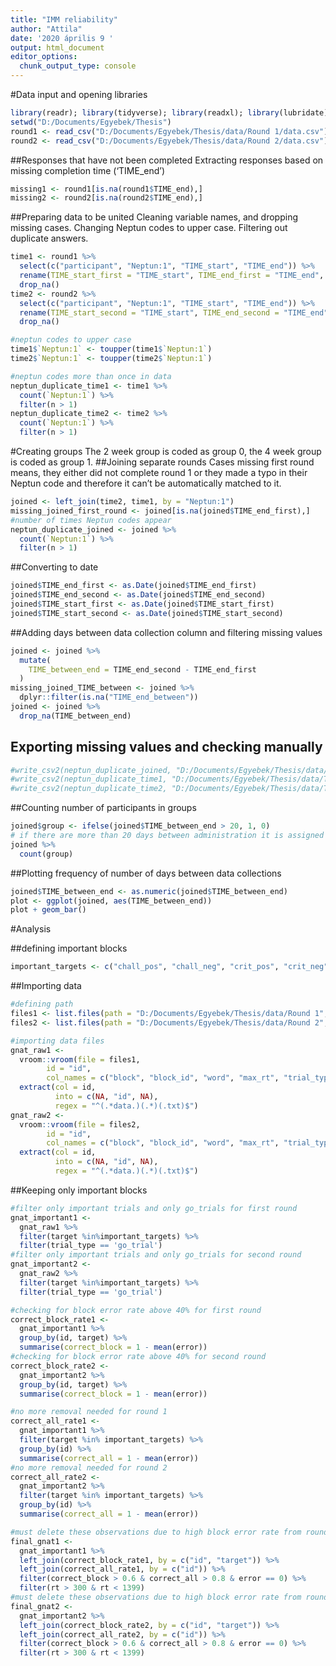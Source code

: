 ```yaml
---
title: "IMM reliability"
author: "Attila"
date: '2020 április 9 '
output: html_document
editor_options: 
  chunk_output_type: console
---
```


#Data input and opening libraries
```r
library(readr); library(tidyverse); library(readxl); library(lubridate); library(ggplot2); library(stringr); library(vroom); library(janitor); library(widyr)
setwd("D:/Documents/Egyebek/Thesis")
round1 <- read_csv("D:/Documents/Egyebek/Thesis/data/Round 1/data.csv")
round2 <- read_csv("D:/Documents/Egyebek/Thesis/data/Round 2/data.csv")
```

##Responses that have not been completed
Extracting responses based on missing completion time ('TIME_end')
```r
missing1 <- round1[is.na(round1$TIME_end),]
missing2 <- round2[is.na(round2$TIME_end),]
```

##Preparing data to be united
Cleaning variable names, and dropping missing cases. Changing Neptun codes to upper case. Filtering out duplicate answers.
```r
time1 <- round1 %>% 
  select(c("participant", "Neptun:1", "TIME_start", "TIME_end")) %>% 
  rename(TIME_start_first = "TIME_start", TIME_end_first = "TIME_end", participant_first = "participant") %>% 
  drop_na()
time2 <- round2 %>% 
  select(c("participant", "Neptun:1", "TIME_start", "TIME_end")) %>% 
  rename(TIME_start_second = "TIME_start", TIME_end_second = "TIME_end", participant_second = "participant") %>% 
  drop_na()

#neptun codes to upper case
time1$`Neptun:1` <- toupper(time1$`Neptun:1`)
time2$`Neptun:1` <- toupper(time2$`Neptun:1`)

#neptun codes more than once in data
neptun_duplicate_time1 <- time1 %>% 
  count(`Neptun:1`) %>% 
  filter(n > 1)
neptun_duplicate_time2 <- time2 %>% 
  count(`Neptun:1`) %>% 
  filter(n > 1)
```

#Creating groups
The 2 week group is coded as group 0, the 4 week group is coded as group 1.
##Joining separate rounds
Cases missing first round means, they either did not complete round 1 or they made a typo in their Neptun code and therefore it can't be automatically matched to it.
```r
joined <- left_join(time2, time1, by = "Neptun:1")
missing_joined_first_round <- joined[is.na(joined$TIME_end_first),]
#number of times Neptun codes appear
neptun_duplicate_joined <- joined %>% 
  count(`Neptun:1`) %>% 
  filter(n > 1)
```

##Converting to date
```r
joined$TIME_end_first <- as.Date(joined$TIME_end_first)
joined$TIME_end_second <- as.Date(joined$TIME_end_second)
joined$TIME_start_first <- as.Date(joined$TIME_start_first)
joined$TIME_start_second <- as.Date(joined$TIME_start_second)
```

##Adding days between data collection column and filtering missing values
```r
joined <- joined %>% 
  mutate(
    TIME_between_end = TIME_end_second - TIME_end_first
  ) 
missing_joined_TIME_between <- joined %>% 
  dplyr::filter(is.na("TIME_end_between"))
joined <- joined %>% 
  drop_na(TIME_between_end)
```

## Exporting missing values and checking manually
```r
#write_csv2(neptun_duplicate_joined, "D:/Documents/Egyebek/Thesis/data/Temp/neptun_duplicate_joined.csv")
#write_csv2(neptun_duplicate_time1, "D:/Documents/Egyebek/Thesis/data/Temp/neptun_duplicate_time1.csv")
#write_csv2(neptun_duplicate_time2, "D:/Documents/Egyebek/Thesis/data/Temp/neptun_duplicate_time2.csv")
```



##Counting number of participants in groups
```r
joined$group <- ifelse(joined$TIME_between_end > 20, 1, 0)
# if there are more than 20 days between administration it is assigned 1, else 0
joined %>% 
  count(group)
```

##Plotting frequency of number of days between data collections
```r
joined$TIME_between_end <- as.numeric(joined$TIME_between_end)
plot <- ggplot(joined, aes(TIME_between_end))
plot + geom_bar()
```
#Analysis

##defining important blocks
```r
important_targets <- c("chall_pos", "chall_neg", "crit_pos", "crit_neg")
```


##Importing data
```r
#defining path
files1 <- list.files(path = "D:/Documents/Egyebek/Thesis/data/Round 1", pattern = "immtest.*.txt$", full.names = TRUE)
files2 <- list.files(path = "D:/Documents/Egyebek/Thesis/data/Round 2", pattern = "immtest.*.txt$", full.names = TRUE)

#importing data files
gnat_raw1 <- 
  vroom::vroom(file = files1, 
        id = "id", 
        col_names = c("block", "block_id", "word", "max_rt", "trial_type", "word_category", "rt", "error", "target")) %>% 
  extract(col = id, 
          into = c(NA, "id", NA), 
          regex = "^(.*data.)(.*)(.txt)$")
gnat_raw2 <- 
  vroom::vroom(file = files2, 
        id = "id", 
        col_names = c("block", "block_id", "word", "max_rt", "trial_type", "word_category", "rt", "error", "target")) %>% 
  extract(col = id, 
          into = c(NA, "id", NA), 
          regex = "^(.*data.)(.*)(.txt)$")
```

##Keeping only important blocks
```r
#filter only important trials and only go_trials for first round
gnat_important1 <- 
  gnat_raw1 %>% 
  filter(target %in%important_targets) %>% 
  filter(trial_type == 'go_trial')
#filter only important trials and only go_trials for second round
gnat_important2 <- 
  gnat_raw2 %>% 
  filter(target %in%important_targets) %>% 
  filter(trial_type == 'go_trial')
```

```r
#checking for block error rate above 40% for first round
correct_block_rate1 <- 
  gnat_important1 %>% 
  group_by(id, target) %>% 
  summarise(correct_block = 1 - mean(error))
#checking for block error rate above 40% for second round
correct_block_rate2 <- 
  gnat_important2 %>% 
  group_by(id, target) %>% 
  summarise(correct_block = 1 - mean(error))
```

```r
#no more removal needed for round 1
correct_all_rate1 <-
  gnat_important1 %>% 
  filter(target %in% important_targets) %>%
  group_by(id) %>% 
  summarise(correct_all = 1 - mean(error))
#no more removal needed for round 2
correct_all_rate2 <-
  gnat_important2 %>% 
  filter(target %in% important_targets) %>%
  group_by(id) %>% 
  summarise(correct_all = 1 - mean(error))
```

```r
#must delete these observations due to high block error rate from round1
final_gnat1 <-
  gnat_important1 %>% 
  left_join(correct_block_rate1, by = c("id", "target")) %>% 
  left_join(correct_all_rate1, by = c("id")) %>% 
  filter(correct_block > 0.6 & correct_all > 0.8 & error == 0) %>% 
  filter(rt > 300 & rt < 1399)
#must delete these observations due to high block error rate from round2
final_gnat2 <-
  gnat_important2 %>% 
  left_join(correct_block_rate2, by = c("id", "target")) %>% 
  left_join(correct_all_rate2, by = c("id")) %>% 
  filter(correct_block > 0.6 & correct_all > 0.8 & error == 0) %>% 
  filter(rt > 300 & rt < 1399)
```

